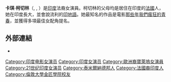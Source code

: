 {{艺人
| 姓名     = 卡琪·柯切林
| 類型     = 女演員
| 圖片     = Kalki Koechlin at the launch of their play ‘Trivial Disasters’ (cropped).jpg
| 圖片尺寸 = 250px
| 綽號     = 
| 國籍     = 
| birthname = Kalki Koechlin
| 出生日期 = {{birth date and age|1984|1|10}}
| 出生地點 = {{IND}}[[泰米尔纳德邦|泰米尔纳德邦]][[本地治里市|本地治里市]]
| 職業     = [[演員|演員]]、[[作家|作家]]
| 語言     = 
| 母校 = [[倫敦大學金匠學院|倫敦大學金匠學院]]毕业
| 宗教信仰 = 
| 配偶     = {{marriage|Anurag Kashyap|2011|2015|reason=离婚}}
| 儿女    = Sappho Hershberg
| 出道作   = 
| 出道日期 = 
| 代表作   =  
| 活躍年代 = 2008年至今
| 網站  =
| IMDb    = 3202701
| filmfareawards = '''[[Filmfare_Best_Supporting_Actress_Award|最佳女配角]]'''<br />2010 ''Dev.D''
}}

'''卡琪·柯切林'''（{{lang-fr|Kalki Koechlin}}, {{lang-ta|கல்கி கோய்ச்லின்}}, {{bd|1984年|1月10日|catIdx=Koechlin, Kalki}}）是[[印度|印度]]法裔女演員。柯切林的父母均是居住在印度的[[法國|法國]]人，她在印度長大，並會說流利的[[印地語|印地語]]。她最知名的作品是電影[[那些年我們瘋狂的青春|那些年我們瘋狂的青春]]，並獲得多項最佳女配角提名。

== 外部連結 ==
* {{imdb name|id=3202701}}

{{演員小作品}}

{{DEFAULTSORT:Koechlin, Kalki}}
[[Category:印度电影女演员|Category:印度电影女演员]]
[[Category:印度女演员|Category:印度女演员]]
[[Category:歐洲裔寶萊塢女演員|Category:歐洲裔寶萊塢女演員]]
[[Category:21世纪印度女演员|Category:21世纪印度女演员]]
[[Category:泰米爾納德邦人|Category:泰米爾納德邦人]]
[[Category:法國裔印度人|Category:法國裔印度人]]
[[Category:倫敦大學金匠學院校友|Category:倫敦大學金匠學院校友]]